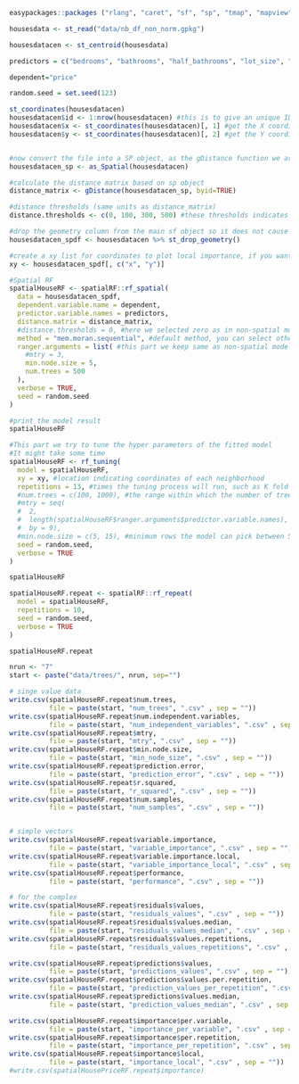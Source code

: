 ```r
easypackages::packages ("rlang", "caret", "sf", "sp", "tmap", "mapview", "car", "RColorBrewer", "tidyverse", "osmdata", "nngeo", "FNN", "rpart", "rpart.plot", "sessioninfo", "rattle", "ipred", "tidymodels", "ranger", "modelStudio", "DALEX", "DALEXtra", "vip", "pdp", "rgeos", "spatialRF")
```
```r
housesdata <- st_read("data/nb_df_non_norm.gpkg")
```

```r
housesdatacen <- st_centroid(housesdata)

```

```r
predictors = c("bedrooms", "bathrooms", "half_bathrooms", "lot_size", "real_age", "parks", "schools", "university", "hospital", "sport_facility", "supermarket", "mall", "historic", "museum", "industry", "subway", "bus", "stadium", "airport")

dependent="price"
```

```r
random.seed = set.seed(123)
```

```r
st_coordinates(housesdatacen)
housesdatacen$id <- 1:nrow(housesdatacen) #this is to give an unique ID to each row
housesdatacen$x <- st_coordinates(housesdatacen)[, 1] #get the X coordinate of the point
housesdatacen$y <- st_coordinates(housesdatacen)[, 2] #get the Y coordinate of the point


#now convert the file into a SP object, as the gDistance function we are using from rgeos package can only work on SP object
housesdatacen_sp <- as_Spatial(housesdatacen)

#calculate the distance matrix based on sp object
distance_matrix <- gDistance(housesdatacen_sp, byid=TRUE)

#distance thresholds (same units as distance_matrix)
distance.thresholds <- c(0, 100, 300, 500) #these thresholds indicates when we are considering spatial pattern how far we look for neighborhoods, in this case we are going up to 500 m

#drop the geometry column from the main sf object so it does not cause issues with the spatialRF functions
housesdatacen_spdf <- housesdatacen %>% st_drop_geometry()

#create a xy list for coordinates to plot local importance, if you want check details: https://blasbenito.github.io/spatialRF/
xy <- housesdatacen_spdf[, c("x", "y")]

```

```r
#Spatial RF
spatialHouseRF <- spatialRF::rf_spatial(
  data = housesdatacen_spdf,
  dependent.variable.name = dependent,
  predictor.variable.names = predictors,
  distance.matrix = distance_matrix,
  #distance.thresholds = 0, #here we selected zero as in non-spatial model we found at multiple thresholds they all show auto-correlation
  method = "mem.moran.sequential", #default method, you can select other methods too such as mem.effect.recursive, check help for details
  ranger.arguments = list( #this part we keep same as non-spatial model
    #mtry = 3,
    min.node.size = 5,
    num.trees = 500
  ),
  verbose = TRUE,
  seed = random.seed
)

#print the model result
spatialHouseRF
```


```r
#This part we try to tune the hyper parameters of the fitted model
#It might take some time
spatialHouseRF <- rf_tuning(
  model = spatialHouseRF,
  xy = xy, #location indicating coordinates of each neighborhood 
  repetitions = 13, #times the tuning process will run, such as K fold CV, here 5 means we used 5 folds
  #num.trees = c(100, 1000), #the range within which the number of trees the model can select
  #mtry = seq(
  #  2,
  #  length(spatialHouseRF$ranger.arguments$predictor.variable.names), #number of predictors
  #  by = 9),
  #min.node.size = c(5, 15), #minimum rows the model can pick between 5 to 15
  seed = random.seed,
  verbose = TRUE
)

spatialHouseRF
```

```r
spatialHouseRF.repeat <- spatialRF::rf_repeat(
  model = spatialHouseRF, 
  repetitions = 10,
  seed = random.seed,
  verbose = TRUE
)

spatialHouseRF.repeat
```



```r
nrun <- "7"
start <- paste("data/trees/", nrun, sep="")

# singe value data
write.csv(spatialHouseRF.repeat$num.trees, 
          file = paste(start, "num_trees", ".csv" , sep = ""))
write.csv(spatialHouseRF.repeat$num.independent.variables, 
          file = paste(start, "num_independent_variables", ".csv" , sep = ""))
write.csv(spatialHouseRF.repeat$mtry, 
          file = paste(start, "mtry", ".csv" , sep = ""))
write.csv(spatialHouseRF.repeat$min.node.size, 
          file = paste(start, "min_node_size", ".csv" , sep = ""))
write.csv(spatialHouseRF.repeat$prediction.error, 
          file = paste(start, "prediction_error", ".csv" , sep = ""))
write.csv(spatialHouseRF.repeat$r.squared, 
          file = paste(start, "r_squared", ".csv" , sep = ""))
write.csv(spatialHouseRF.repeat$num.samples, 
          file = paste(start, "num_samples", ".csv" , sep = ""))


# simple vectors
write.csv(spatialHouseRF.repeat$variable.importance, 
          file = paste(start, "variable_importance", ".csv" , sep = ""))
write.csv(spatialHouseRF.repeat$variable.importance.local, 
          file = paste(start, "variable_importance_local", ".csv" , sep = ""))
write.csv(spatialHouseRF.repeat$performance, 
          file = paste(start, "performance", ".csv" , sep = ""))

# for the complex
write.csv(spatialHouseRF.repeat$residuals$values, 
          file = paste(start, "residuals_values", ".csv" , sep = ""))
write.csv(spatialHouseRF.repeat$residuals$values.median, 
          file = paste(start, "residuals_values_median", ".csv" , sep = ""))
write.csv(spatialHouseRF.repeat$residuals$values.repetitions, 
          file = paste(start, "residuals_values_repetitions", ".csv" , sep = ""))

write.csv(spatialHouseRF.repeat$predictions$values, 
          file = paste(start, "predictions_values", ".csv" , sep = ""))
write.csv(spatialHouseRF.repeat$predictions$values.per.repetition, 
          file = paste(start, "prediction_values_per_repetition", ".csv" , sep = ""))
write.csv(spatialHouseRF.repeat$predictions$values.median, 
          file = paste(start, "prediction_values_median", ".csv" , sep = ""))

write.csv(spatialHouseRF.repeat$importance$per.variable, 
          file = paste(start, "importance_per_variable", ".csv" , sep = ""))
write.csv(spatialHouseRF.repeat$importance$per.repetition, 
          file = paste(start, "importance_per_repetition", ".csv" , sep = ""))
write.csv(spatialHouseRF.repeat$importance$local, 
          file = paste(start, "importance_local", ".csv" , sep = ""))
#write.csv(spatialHousePriceRF.repeat$importance)
```



